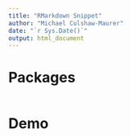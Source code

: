 ```yaml
---
title: "RMarkdown Snippet"
author: "Michael Culshaw-Maurer"
date: "`r Sys.Date()`"
output: html_document
---
```


# Packages

```r

```

# Demo